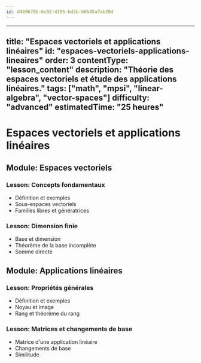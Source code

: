 ```yaml
---
id: d469679b-6c02-4195-bd2b-b0545a7ab20d
---
```

---
title: "Espaces vectoriels et applications linéaires"
id: "espaces-vectoriels-applications-lineaires"
order: 3
contentType: "lesson_content"
description: "Théorie des espaces vectoriels et étude des applications linéaires."
tags: ["math", "mpsi", "linear-algebra", "vector-spaces"]
difficulty: "advanced"
estimatedTime: "25 heures"
---

# Espaces vectoriels et applications linéaires

## Module: Espaces vectoriels
### Lesson: Concepts fondamentaux
- Définition et exemples
- Sous-espaces vectoriels
- Familles libres et génératrices

### Lesson: Dimension finie
- Base et dimension
- Théorème de la base incomplète
- Somme directe

## Module: Applications linéaires
### Lesson: Propriétés générales
- Définition et exemples
- Noyau et image
- Rang et théorème du rang

### Lesson: Matrices et changements de base
- Matrice d'une application linéaire
- Changements de base
- Similitude